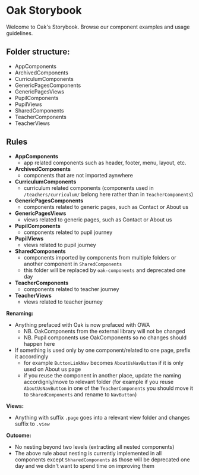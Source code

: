 
<Meta title="Introduction" />

# Oak Storybook

Welcome to Oak's Storybook. Browse our component examples and usage guidelines.

## Folder structure:

* AppComponents
* ArchivedComponents
* CurriculumComponents
* GenericPagesComponents
* GenericPagesViews
* PupilComponents
* PupilViews
* SharedComponents
* TeacherComponents
* TeacherViews

## Rules

* **AppComponents**
  * app related components such as header, footer, menu, layout, etc.
* **ArchivedComponents**
  * components that are not imported aynwhere
* **CurriculumComponents**
  * curriculum related components (components used in `/teachers/curriculum/` belong here rather than in `TeacherComponents`)
* **GenericPagesComponents**
  * components related to generic pages, such as Contact or About us
* **GenericPagesViews**
  * views related to generic pages, such as Contact or About us
* **PupilComponents**
  * components related to pupil journey
* **PupilViews**
  * views related to pupil journey
* **SharedComponents**
  * components imported by components from multiple folders or another component in `SharedComponents`
  * this folder will be replaced by `oak-components` and deprecated one day
* **TeacherComponents**
  * components related to teacher journey
* **TeacherViews**
  * views related to teacher journey

**Renaming:**

* Anything prefaced with Oak is now prefaced with OWA
  * NB. OakComponents from the external library will not be changed
  * NB. Pupil components use OakComponents so no changes should happen here
* If something is used only by one component/related to one page, prefix it accordingly
  * for example `ButtonLinkNav` becomes `AboutUsNavButton` if it is only used on About us page
  * if you reuse the component in another place, update the naming accordignly/move to relevant folder (for example if you reuse `AboutUsNavButton` in one of the `TeacherComponents` you should move it to `SharedComponents` and rename to `NavButton`)

**Views:**

* Anything with suffix `.page` goes into a relevant view folder and changes suffix to `.view`

**Outcome:**

* No nesting beyond two levels (extracting all nested components)
* The above rule about nesting is currently implemented in all components except `ShharedComponents` as those will be deprecated one day and we didn't want to spend time on improving them
